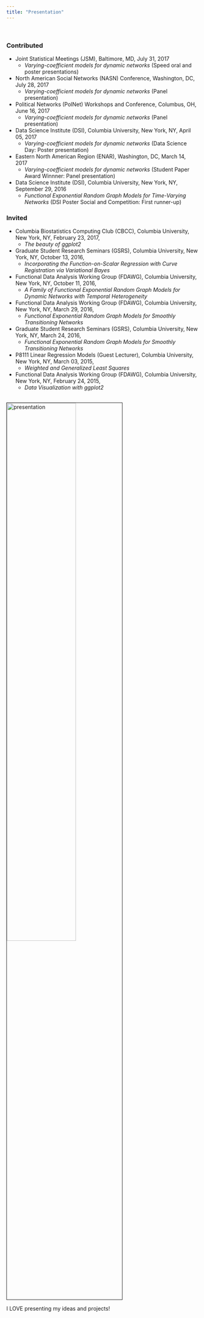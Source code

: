 ```yaml
---
title: "Presentation"
---
```


<br> 

### Contributed

* Joint Statistical Meetings (JSM), Baltimore, MD, July 31, 2017 
    + *Varying-coefficient models for dynamic networks* (Speed oral and poster presentations)
* North American Social Networks (NASN) Conference, Washington, DC, July 28, 2017
    + *Varying-coefficient models for dynamic networks* (Panel presentation)
* Political Networks (PolNet) Workshops and Conference, Columbus, OH, June 16, 2017 
    + *Varying-coefficient models for dynamic networks* (Panel presentation)
* Data Science Institute (DSI), Columbia University, New York, NY, April 05, 2017
    + *Varying-coefficient models for dynamic networks* (Data Science Day: Poster presentation)
* Eastern North American Region (ENAR), Washington, DC, March 14, 2017
    + *Varying-coefficient models for dynamic networks* (Student Paper Award Winnner: Panel presentation)
* Data Science Institute (DSI), Columbia University, New York, NY, September 29, 2016
    + *Functional Exponential Random Graph Models for Time-Varying Networks* (DSI Poster Social and Competition: First runner-up)
    
### Invited

* Columbia Biostatistics Computing Club (CBCC), Columbia University, New York, NY, February 23, 2017,
    + *The beauty of ggplot2*

* Graduate Student Research Seminars (GSRS), Columbia University, New York, NY, October 13, 2016, 
    + *Incorporating the Function-on-Scalar Regression with Curve Registration via Variational Bayes*

* Functional Data Analysis Working Group (FDAWG), Columbia University, New York, NY, October 11, 2016,
    + *A Family of Functional Exponential Random Graph Models for Dynamic Networks with Temporal Heterogeneity*

* Functional Data Analysis Working Group (FDAWG), Columbia University, New York, NY, March 29, 2016,
    + *Functional Exponential Random Graph Models for Smoothly Transitioning Networks*

* Graduate Student Research Seminars (GSRS), Columbia University, New York, NY, March 24, 2016, 
    + *Functional Exponential Random Graph Models for Smoothly Transitioning Networks*

* P8111 Linear Regression Models (Guest Lecturer), Columbia University, New York, NY, March 03, 2015,
    + *Weighted and Generalized Least Squares*

* Functional Data Analysis Working Group (FDAWG), Columbia University, New York, NY, February 24, 2015, 
    + *Data Visualization with ggplot2*
    
<br><img src="image/DSI.jpg" alt="presentation" style="width:60%; border:1px solid"><br>

I LOVE presenting my ideas and projects!


